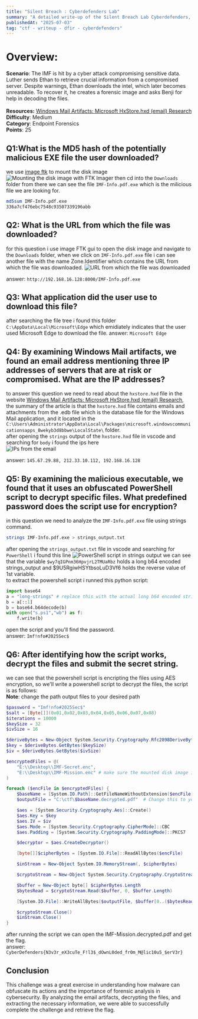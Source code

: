 ```yaml
---
title: "Silent Breach : Cyberdefenders Lab"
summary: "A detailed write-up of the Silent Breach Lab Cyberdefenders, showcasing the techniques and tools used to solve the challenge."
publishedAt: "2025-07-03"
tag: "ctf - writeup - dfir - cyberdefenders" 
---
```



# Overview:
**Scenario**: The IMF is hit by a cyber attack compromising sensitive data. Luther sends Ethan to retrieve crucial information from a compromised server. Despite warnings, Ethan downloads the intel, which later becomes unreadable. To recover it, he creates a forensic image and asks Benji for help in decoding the files.<br/>
<br/>
**Resources:** [Windows Mail Artifacts: Microsoft HxStore.hxd (email) Research](https://boncaldoforensics.wordpress.com/2018/12/09/microsoft-hxstore-hxd-email-research/)<br/>
**Difficulty**: Medium<br/>
**Category**: Endpoint Forensics<br/>
**Points**: 25<br/>

## Q1:What is the MD5 hash of the potentially malicious EXE file the user downloaded?
we use [image ftk](https://www.exterro.com/ftk-product-downloads/ftk-imager-4-7-3-81) to mount the disk image
<img src="/images/blogs/silent-breach-cyberdefenders/mount-image.png" alt="Mounting the disk image with FTK Imager" />
then cd into the `Downloads` folder from there we can see the file `IMF-Info.pdf.exe` which is the milicious file we are looking for. 
```bash
md5sum IMF-Info.pdf.exe
336a7cf476ebc7548c93507339196abb
```

## Q2: What is the URL from which the file was downloaded?
for this question i use image FTK gui to open the disk image and navigate to the `Downloads` folder, when we click on  `IMF-Info.pdf.exe` file i can see another file with the name Zone.Identifier which contains the URL from which the file was downloaded.
<img src="/images/blogs/silent-breach-cyberdefenders/url.png" alt="URL from which the file was downloaded" />

answer: `http://192.168.16.128:8000/IMF-Info.pdf.exe`

## Q3: What application did the user use to download this file?
after searching the file tree i found this folder `C:\AppData\Local\Microsoft\Edge` which emidiately indicates that the user used Microsoft Edge to download the file.
answer: `Microsoft Edge`

## Q4: By examining Windows Mail artifacts, we found an email address mentioning three IP addresses of servers that are at risk or compromised. What are the IP addresses?
to answer this question we need to read about the `hxstore.hxd` file in the website [Windows Mail Artifacts: Microsoft HxStore.hxd (email) Research](https://boncaldoforensics.wordpress.com/2018/12/09/microsoft-hxstore-hxd-email-research/), the summary of the article is that the `hxstore.hxd` file contains emails and attachments from the .edb file which is the database file for the Windows Mail application, and it located in the `C:\Users\Administrator\AppData\Local\Packages\microsoft.windowscommunicationsapps_8wekyb3d8bbwe\LocalState\` folder.<br/>
after opening  the `strings` output of the `hxstore.hxd` file in vscode and searching for `body` i found the ips here  
<img src="/images/blogs/silent-breach-cyberdefenders/ips.png" alt="IPs from the email"/>

answer: `145.67.29.88, 212.33.10.112, 192.168.16.128`

## Q5: By examining the malicious executable, we found that it uses an obfuscated PowerShell script to decrypt specific files. What predefined password does the script use for encryption?
in this question we need to analyze the `IMF-Info.pdf.exe` file using strings command.<br/>
```bash
strings IMF-Info.pdf.exe > strings_output.txt
```
after opening the `strings_output.txt` file in vscode and searching for `PowerShell` i found this line
<img src="/images/blogs/silent-breach-cyberdefenders/strings-output.png" alt="PowerShell script in strings output" />
we can see that the variable `$wy7qIGPnm36HpvjrL2TMUaRbz` holds a long b64 encoded strings_output and $9U5RgiwHSYtbsoLuD3Vf6 holds the reverse value of 1st variable.<br/>
to extract the powershell script i runned this python script:
```python
import base64
a = "long-strings" # replace this with the actual long b64 encoded string
b = a[::1] 
b = base64.b64decode(b)
with open("s.ps1","wb") as f:
    f.write(b)

```

open the script and you'll find the password.<br/>
answer: `Imf!nfo#2025Sec$`

## Q6: After identifying how the script works, decrypt the files and submit the secret string.
we can see that the powershell script is encripting the files using AES encryption, so we'll write a powershell script to decrypt the files, the script is as follows:<br/>
**Note**: change the path output files to your desired path
```powershell
$password = "Imf!nfo#2025Sec$"
$salt = [Byte[]](0x01,0x02,0x03,0x04,0x05,0x06,0x07,0x08)
$iterations = 10000
$keySize = 32
$ivSize = 16

$deriveBytes = New-Object System.Security.Cryptography.Rfc2898DeriveBytes($password, $salt, $iterations)
$key = $deriveBytes.GetBytes($keySize)
$iv = $deriveBytes.GetBytes($ivSize)

$encryptedFiles = @(
    "E:\\Desktop\\IMF-Secret.enc",
    "E:\\Desktop\\IMF-Mission.enc" # make sure the mounted disk image is on E or change this path accordingly
)

foreach ($encFile in $encryptedFiles) {
    $baseName = [System.IO.Path]::GetFileNameWithoutExtension($encFile)
    $outputFile = "C:\ctf\$baseName.decrypted.pdf"  # Change this to your desired output path

    $aes = [System.Security.Cryptography.Aes]::Create()
    $aes.Key = $key
    $aes.IV = $iv
    $aes.Mode = [System.Security.Cryptography.CipherMode]::CBC
    $aes.Padding = [System.Security.Cryptography.PaddingMode]::PKCS7

    $decryptor = $aes.CreateDecryptor()

    [byte[]]$cipherBytes = [System.IO.File]::ReadAllBytes($encFile)

    $inStream = New-Object System.IO.MemoryStream(, $cipherBytes)

    $cryptoStream = New-Object System.Security.Cryptography.CryptoStream($inStream, $decryptor, [System.Security.Cryptography.CryptoStreamMode]::Read)

    $buffer = New-Object byte[] $cipherBytes.Length
    $bytesRead = $cryptoStream.Read($buffer, 0, $buffer.Length)

    [System.IO.File]::WriteAllBytes($outputFile, $buffer[0..($bytesRead - 1)])

    $cryptoStream.Close()
    $inStream.Close()
}
```

after running the script we can open the IMF-Mission.decrypted.pdf and get the flag.<br/>
answer: `CyberDefenders{N3v3r_eX3cuTe_F!l3$_dOwnL0ded_fr0m_M@lic10u5_$erV3r}`

## Conclusion
This challenge was a great exercise in understanding how malware can obfuscate its actions and the importance of forensic analysis in cybersecurity. By analyzing the email artifacts, decrypting the files, and extracting the necessary information, we were able to successfully complete the challenge and retrieve the flag.
